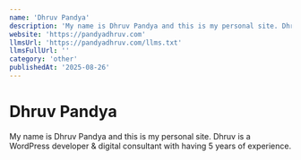 ```yaml
---
name: 'Dhruv Pandya'
description: 'My name is Dhruv Pandya and this is my personal site. Dhruv is a WordPress developer & digital consultant with having 5 years of experience.'
website: 'https://pandyadhruv.com'
llmsUrl: 'https://pandyadhruv.com/llms.txt'
llmsFullUrl: ''
category: 'other'
publishedAt: '2025-08-26'
---
```


# Dhruv Pandya

My name is Dhruv Pandya and this is my personal site. Dhruv is a WordPress developer & digital consultant with having 5 years of experience.
